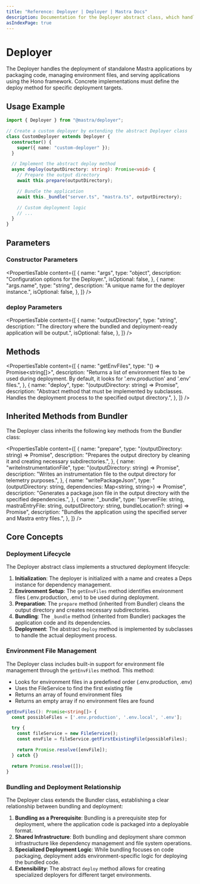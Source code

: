 ```yaml
---
title: "Reference: Deployer | Deployer | Mastra Docs"
description: Documentation for the Deployer abstract class, which handles packaging and deployment of Mastra applications.
asIndexPage: true
---
```


# Deployer

The Deployer handles the deployment of standalone Mastra applications by packaging code, managing environment files, and serving applications using the Hono framework. Concrete implementations must define the deploy method for specific deployment targets.

## Usage Example

```typescript
import { Deployer } from "@mastra/deployer";

// Create a custom deployer by extending the abstract Deployer class
class CustomDeployer extends Deployer {
  constructor() {
    super({ name: "custom-deployer" });
  }

  // Implement the abstract deploy method
  async deploy(outputDirectory: string): Promise<void> {
    // Prepare the output directory
    await this.prepare(outputDirectory);

    // Bundle the application
    await this._bundle("server.ts", "mastra.ts", outputDirectory);

    // Custom deployment logic
    // ...
  }
}
```

## Parameters

### Constructor Parameters

<PropertiesTable
  content={[
    {
      name: "args",
      type: "object",
      description: "Configuration options for the Deployer.",
      isOptional: false,
    },
    {
      name: "args.name",
      type: "string",
      description: "A unique name for the deployer instance.",
      isOptional: false,
    },
  ]}
/>

### deploy Parameters

<PropertiesTable
  content={[
    {
      name: "outputDirectory",
      type: "string",
      description:
        "The directory where the bundled and deployment-ready application will be output.",
      isOptional: false,
    },
  ]}
/>

## Methods

<PropertiesTable
  content={[
    {
      name: "getEnvFiles",
      type: "() => Promise<string[]>",
      description:
        "Returns a list of environment files to be used during deployment. By default, it looks for '.env.production' and '.env' files.",
    },
    {
      name: "deploy",
      type: "(outputDirectory: string) => Promise<void>",
      description:
        "Abstract method that must be implemented by subclasses. Handles the deployment process to the specified output directory.",
    },
  ]}
/>

## Inherited Methods from Bundler

The Deployer class inherits the following key methods from the Bundler class:

<PropertiesTable
  content={[
    {
      name: "prepare",
      type: "(outputDirectory: string) => Promise<void>",
      description:
        "Prepares the output directory by cleaning it and creating necessary subdirectories.",
    },
    {
      name: "writeInstrumentationFile",
      type: "(outputDirectory: string) => Promise<void>",
      description:
        "Writes an instrumentation file to the output directory for telemetry purposes.",
    },
    {
      name: "writePackageJson",
      type: "(outputDirectory: string, dependencies: Map<string, string>) => Promise<void>",
      description:
        "Generates a package.json file in the output directory with the specified dependencies.",
    },
    {
      name: "_bundle",
      type: "(serverFile: string, mastraEntryFile: string, outputDirectory: string, bundleLocation?: string) => Promise<void>",
      description:
        "Bundles the application using the specified server and Mastra entry files.",
    },
  ]}
/>

## Core Concepts

### Deployment Lifecycle

The Deployer abstract class implements a structured deployment lifecycle:

1. **Initialization**: The deployer is initialized with a name and creates a Deps instance for dependency management.
2. **Environment Setup**: The `getEnvFiles` method identifies environment files (.env.production, .env) to be used during deployment.
3. **Preparation**: The `prepare` method (inherited from Bundler) cleans the output directory and creates necessary subdirectories.
4. **Bundling**: The `_bundle` method (inherited from Bundler) packages the application code and its dependencies.
5. **Deployment**: The abstract `deploy` method is implemented by subclasses to handle the actual deployment process.

### Environment File Management

The Deployer class includes built-in support for environment file management through the `getEnvFiles` method. This method:

- Looks for environment files in a predefined order (.env.production, .env)
- Uses the FileService to find the first existing file
- Returns an array of found environment files
- Returns an empty array if no environment files are found

```typescript
getEnvFiles(): Promise<string[]> {
  const possibleFiles = ['.env.production', '.env.local', '.env'];

  try {
    const fileService = new FileService();
    const envFile = fileService.getFirstExistingFile(possibleFiles);

    return Promise.resolve([envFile]);
  } catch {}

  return Promise.resolve([]);
}
```

### Bundling and Deployment Relationship

The Deployer class extends the Bundler class, establishing a clear relationship between bundling and deployment:

1. **Bundling as a Prerequisite**: Bundling is a prerequisite step for deployment, where the application code is packaged into a deployable format.
2. **Shared Infrastructure**: Both bundling and deployment share common infrastructure like dependency management and file system operations.
3. **Specialized Deployment Logic**: While bundling focuses on code packaging, deployment adds environment-specific logic for deploying the bundled code.
4. **Extensibility**: The abstract `deploy` method allows for creating specialized deployers for different target environments.
